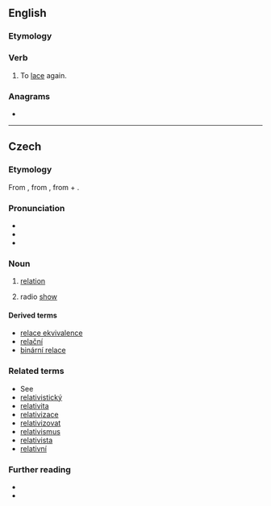 ==English==

===Etymology===
{{prefix|en|re|lace}}

===Verb===
{{en-verb|relac}}

# {{lb|en|transitive}} To [[lace]] again.

===Anagrams===
* {{anagrams|en|a=aceelr|Carlee|Cereal|alerce|cereal|claree|cleare}}

----

==Czech==

===Etymology===
From {{der|cs|la|relatus}}, from {{m|la|refero}}, from {{m|la|re-}} + {{m|la|fero}}.

===Pronunciation===
* {{cs-IPA}}
* {{audio|Cs-relace.ogg|Audio|lang=cs}}
* {{rhymes|atsɛ|lang=cs}}

===Noun===
{{cs-noun|g=f}}

# {{lb|cs|set theory}} [[relation]]
# radio [[show]]

====Derived terms====
* [[relace ekvivalence]]
* [[relační]]
* [[binární relace]]

===Related terms===
* See {{l|cs|oferta}}
* [[relativistický]]
* [[relativita]]
* [[relativizace]]
* [[relativizovat]]
* [[relativismus]]
* [[relativista]]
* [[relativní]]

===Further reading===
* {{R:PSJC}}
* {{R:SSJC}}